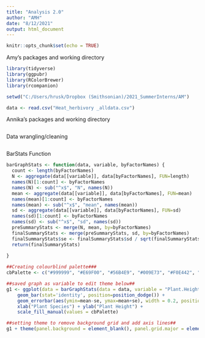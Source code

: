 ```yaml
---
title: "Analysis 2.0"
author: "AMH"
date: "8/12/2021"
output: html_document
---
```


```r
knitr::opts_chunk$set(echo = TRUE)
```


Amy's packages and working directory
```r
library(tidyverse)
library(ggpubr)
library(RColorBrewer)
library(rcompanion)

setwd("C:/Users/hrusk/Dropbox (Smithsonian)/2021_SummerInterns/AM")

data <- read.csv("Heat_herbivory _alldata.csv")

```

Annika's packages and working directory
```r

```

Data wrangling/cleaning
```r

```

BarStats Function
```r

barGraphStats <- function(data, variable, byFactorNames) {
  count <- length(byFactorNames)
  N <- aggregate(data[[variable]], data[byFactorNames], FUN=length)
  names(N)[1:count] <- byFactorNames
  names(N) <- sub("^x$", "N", names(N))
  mean <- aggregate(data[[variable]], data[byFactorNames], FUN=mean)
  names(mean)[1:count] <- byFactorNames
  names(mean) <- sub("^x$", "mean", names(mean))
  sd <- aggregate(data[[variable]], data[byFactorNames], FUN=sd)
  names(sd)[1:count] <- byFactorNames
  names(sd) <- sub("^x$", "sd", names(sd))
  preSummaryStats <- merge(N, mean, by=byFactorNames)
  finalSummaryStats <- merge(preSummaryStats, sd, by=byFactorNames)
  finalSummaryStats$se <- finalSummaryStats$sd / sqrt(finalSummaryStats$N)
  return(finalSummaryStats)
  
}
```


```r
##Creating colourblind palette###
cbPalette <- c("#999999", "#E69F00", "#56B4E9", "#009E73", "#F0E442", "#0072B2", "#D55E00", "#CC79A7")

##saved graph as variable to edit theme below##
g1 <- ggplot(data = barGraphStats(data = data, variable = "Plant.Height..cm.", byFactorNames = c("Host.Plant", "Temperature")), aes(x=Host.Plant, y=mean, fill = Temperature)) +
    geom_bar(stat='identity', position=position_dodge()) +
    geom_errorbar(aes(ymin=mean-se, ymax=mean+se), width = 0.2, position = position_dodge(0.9)) +
    xlab("Plant Species") + ylab("Plant Height") +
    scale_fill_manual(values = cbPalette) 

##setting theme to remove background grid and add axis lines##    
g1 + theme(panel.background = element_blank(), panel.grid.major = element_blank(), panel.grid.minor = element_blank(), axis.line = element_line(colour = "black"), text = element_text(size = 24),axis.title.y = element_text(margin = margin(t = 0, r = 10, b = 0, l = 0)), axis.title.x = element_text(margin = margin(t = 10, r = 0, b = 0, l = 0)), legend.position = "none")


```


